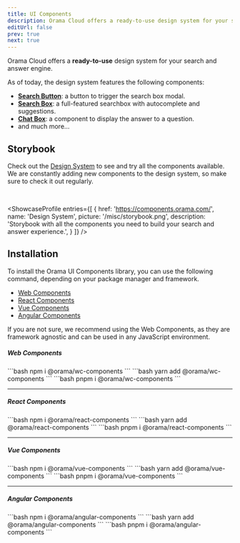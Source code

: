```yaml
---
title: UI Components
description: Orama Cloud offers a ready-to-use design system for your search and answer engine.
editUrl: false
prev: true
next: true
---
```


Orama Cloud offers a **ready-to-use** design system for your search and answer engine.

As of today, the design system features the following components:

- [**Search Button**](/cloud/ui-components/search-button): a button to trigger the search box modal.
- [**Search Box**](/cloud/ui-components/search-box): a full-featured searchbox with autocomplete and suggestions.
- [**Chat Box**](/cloud/ui-components/chat-box): a component to display the answer to a question.
- and much more...

## Storybook

Check out the [Design System](https://components.orama.com/) to see and try all the components available. 
We are constantly adding new components to the design system, so make sure to check it out regularly.

<br />

<ShowcaseProfile
  entries={[
    {
      href: 'https://components.orama.com/',
      name: 'Design System',
      picture: '/misc/storybook.png',
      description: 'Storybook with all the components you need to build your search and answer experience.',
    }
  ]}
/>


## Installation

To install the Orama UI Components library, you can use the following command, depending on your package manager and framework.

- [Web Components](#web-components)
- [React Components](#react-components)
- [Vue Components](#vue-components)
- [Angular Components](#angular-components)

If you are not sure, we recommend using the Web Components, as they are framework agnostic and can be used in any JavaScript environment.

##### Web Components

<Tabs>
  <TabItem label="npm" icon="seti:npm">
    ```bash
    npm i @orama/wc-components
    ```
  </TabItem>
  <TabItem label="yarn" icon="seti:yarn">
    ```bash
    yarn add @orama/wc-components
    ```
  </TabItem>
  <TabItem label="pnpm" icon="pnpm">
    ```bash
    pnpm i @orama/wc-components
    ```
  </TabItem>
</Tabs>

---

##### React Components

<Tabs>
  <TabItem label="npm" icon="seti:npm">
    ```bash
    npm i @orama/react-components
    ```
  </TabItem>
  <TabItem label="yarn" icon="seti:yarn">
    ```bash
    yarn add @orama/react-components
    ```
  </TabItem>
  <TabItem label="pnpm" icon="pnpm">
    ```bash
    pnpm i @orama/react-components
    ```
  </TabItem>
</Tabs>

---

##### Vue Components

<Tabs>
  <TabItem label="npm" icon="seti:npm">
    ```bash
    npm i @orama/vue-components
    ```
  </TabItem>
  <TabItem label="yarn" icon="seti:yarn">
    ```bash
    yarn add @orama/vue-components
    ```
  </TabItem>
  <TabItem label="pnpm" icon="pnpm">
    ```bash
    pnpm i @orama/vue-components
    ```
  </TabItem>
</Tabs>

---

##### Angular Components

<Tabs>
  <TabItem label="npm" icon="seti:npm">
    ```bash
    npm i @orama/angular-components
    ```
  </TabItem>
  <TabItem label="yarn" icon="seti:yarn">
    ```bash
    yarn add @orama/angular-components
    ```
  </TabItem>
  <TabItem label="pnpm" icon="pnpm">
    ```bash
    pnpm i @orama/angular-components
    ```
  </TabItem>
</Tabs>